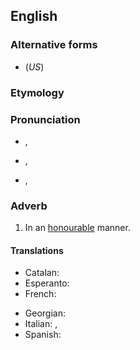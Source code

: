 ==English==

===Alternative forms===
* {{l|en|honorably}} (''US'')

===Etymology===
{{suffix|en|honourable|ly}}

===Pronunciation===
* {{a|RP}} {{enPR|ŏnʹərəblī|ŏnʹrəblī}}, {{IPA|en|/ˈɒnəɹəbli/|/ˈɒnɹəbli/}}
* {{a|GA}} {{enPR|ŏnʹərəblī|ŏnʹrəblī}}, {{IPA|en|/ˈɑnəɹəbli/|/ˈɑnɹəbli/}}
* {{hyph|en|hon|or|ab|ly}}, {{hyph|en|honor|ab|ly|nocaption=1}}

===Adverb===
{{en-adv}}

# {{lb|en|British}} In an [[honourable]] manner.

====Translations====
{{trans-top|in an honourable manner}}
* Catalan: {{t+|ca|honorablement}}
* Esperanto: {{t|eo|honore}}
* French: {{t+|fr|honorablement}}
{{trans-mid}}
* Georgian: {{t|ka|ღირსეულად}}
* Italian: {{t+|it|onorevolmente}}, {{t+|it|onorabilmente}}
* Spanish: {{t|es|honorablemente}}
{{trans-bottom}}